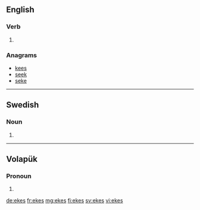 ==English==

===Verb===
{{head|en|verb form}}

# {{en-third-person singular of|eke}}

===Anagrams===
* [[kees#English|kees]]
* [[seek#English|seek]]
* [[seke#English|seke]]

----

==Swedish==

===Noun===
{{head|sv|noun form}}

# {{sv-noun-form-indef-gen|eke}}

----

==Volapük==

===Pronoun===
{{head|vo|pronoun form}}

# {{inflection of|ek||dat|p|lang=vo}}

[[de:ekes]]
[[fr:ekes]]
[[mg:ekes]]
[[fi:ekes]]
[[sv:ekes]]
[[vi:ekes]]